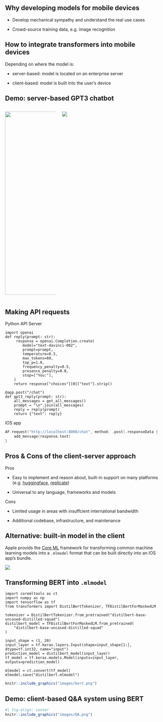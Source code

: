 ## Why developing models for mobile devices

- Develop mechanical sympathy and understand the real use cases

- Crowd-source training data, e.g. image recognition

## How to integrate transformers into mobile devices

Depending on where the model is:

- [server-based]{.yellow}: model is located on an enterprise server

- [client-based]{.yellow}: model is built into the user's device


## Demo: server-based GPT3 chatbot

:::: {.columns}
::: {.column width='30%'}

![](./images/gpt3.png){height="600px"}
:::
::: {.column width='60%'}

![](./images/server.png)

:::
::::

## Making API requests

[Python API Server]{.yellow}

```.python
import openai
def reply(prompt: str):
     response = openai.Completion.create(
        model="text-davinci-002",
        prompt=prompt,
        temperature=0.3,
        max_tokens=60,
        top_p=1.0,
        frequency_penalty=0.5,
        presence_penalty=0.0,
        stop=["You:"],
    )
    return response["choices"][0]["text"].strip()

@app.post("/chat")
def gpt3_reply(prompt: str):
    all_messages = get_all_messages()
    prompt = "\n".join(all_messages)
    reply = reply(prompt)
    return {"text": reply}
```

[IOS app]{.yellow}

```.swift
AF.request("http://localhost:8000/chat", method: .post).responseData { response in
    add_message(response.text)
}
```

## Pros & Cons of the client-server approach

[Pros]{.yellow}

- Easy to implement and reason about, built-in support on many platforms (e.g. [huggingface](https://huggingface.co/inference-api), [replicate](https://replicate.com/docs/reference/http))

- Universal to any language, frameworks and models


[Cons]{.yellow}

- Limited usage in areas with insuffcient international bandwidth

- Additional codebase, infrastructure, and maintenance

## Alternative: built-in model in the client

Apple provids the [[Core ML]{.yellow}](https://developer.apple.com/documentation/coreml) framework for transforming common machine learning models into a `.mlmodel` format that can be built directly into an IOS app's bundle.

![](https://files.readme.io/d2229ff-core-ml-tools-front-page.png)


## Transforming BERT into `.mlmodel`


```.python
import coremltools as ct
import numpy as np
import tensorflow as tf
from transformers import DistilBertTokenizer, TFDistilBertForMaskedLM

tokenizer = DistilBertTokenizer.from_pretrained("distilbert-base-uncased-distilled-squad")
distilbert_model = TFDistilBertForMaskedLM.from_pretrained(
    "distilbert-base-uncased-distilled-squad"
)

input_shape = (1, 20)
input_layer = tf.keras.layers.Input(shape=input_shape[1:], dtype=tf.int32, name="input")
prediction_model = distilbert_model(input_layer)
tf_model = tf.keras.models.Model(inputs=input_layer, outputs=prediction_model)

mlmodel = ct.convert(tf_model)
mlmodel.save("distilbert.mlmodel")
```

::: {.fragment .fade-up}
```r
knitr::include_graphics("images/bert.png")
```
:::

## Demo: client-based Q&A system using BERT


```r
#| fig-align: center
knitr::include_graphics("images/QA.png")
```






